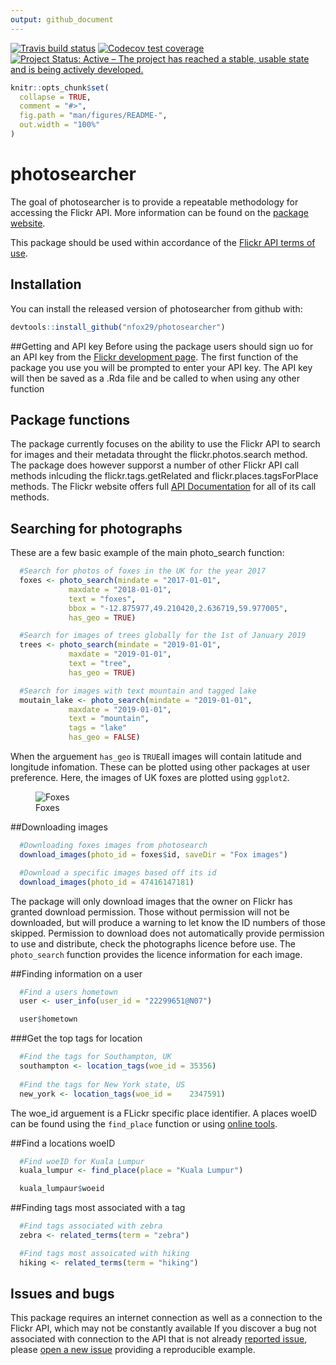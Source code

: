 ```yaml
---
output: github_document
---
```

[![Travis build status](https://travis-ci.org/nfox29/photosearcher.svg?branch=master)](https://travis-ci.org/nfox29/photosearcher)
[![Codecov test coverage](https://codecov.io/gh/nfox29/photosearcher/branch/master/graph/badge.svg)](https://codecov.io/gh/nfox29/photosearcher?branch=master)
[![Project Status: Active – The project has reached a stable, usable state and is being actively developed.](https://www.repostatus.org/badges/latest/active.svg)](https://www.repostatus.org/#active)
<!-- README.md is generated from README.Rmd. Please edit that file -->
```r
knitr::opts_chunk$set(
  collapse = TRUE,
  comment = "#>",
  fig.path = "man/figures/README-",
  out.width = "100%"
)
```
# photosearcher

The goal of photosearcher is to provide a repeatable methodology for accessing the Flickr API. More information can be found on the [package website](https://nfox29.github.io/photosearcher/).

This package should be used within accordance of the [Flickr API terms of use](https://www.flickr.com/help/terms/api).

## Installation

You can install the released version of photosearcher from github with:

``` r
devtools::install_github("nfox29/photosearcher")
```

##Getting and API key
Before using the package users should sign uo for an API key from the [Flickr development page](https://www.flickr.com/services/apps/create/). The first function of the package you use you will be prompted to enter your API key. The API key will then be saved as a .Rda file and be called to when using any other function

## Package functions
The package currently focuses on the ability to use the Flickr API to search for images and their metadata throught the flickr.photos.search method. The package does however supporst a number of other Flickr API call methods inlcuding the flickr.tags.getRelated and flickr.places.tagsForPlace methods. The Flickr website offers full [API Documentation](https://www.flickr.com/services/api/) for all of its call methods.


## Searching for photographs
These are a few basic example of the main photo_search function:
```r
  #Search for photos of foxes in the UK for the year 2017
  foxes <- photo_search(mindate = "2017-01-01",
             maxdate = "2018-01-01",
             text = "foxes",
             bbox = "-12.875977,49.210420,2.636719,59.977005",
             has_geo = TRUE)  

  #Search for images of trees globally for the 1st of January 2019
  trees <- photo_search(mindate = "2019-01-01",
             maxdate = "2019-01-01",
             text = "tree",
             has_geo = TRUE)

  #Search for images with text mountain and tagged lake
  moutain_lake <- photo_search(mindate = "2019-01-01",
             maxdate = "2019-01-01",
             text = "mountain",
             tags = "lake"
             has_geo = FALSE)
```
When the arguement `has_geo` is `TRUE`all images will contain latitude and longitude infomation. These can be plotted using other packages at user preference. Here, the images of UK foxes are plotted using `ggplot2`. 

![Foxes](https://github.com/nfox29/photosearcher/blob/master/images/foxes.png?raw=true)

##Downloading images
```r
  #Downloading foxes images from photosearch
  download_images(photo_id = foxes$id, saveDir = "Fox images")

  #Download a specific images based off its id
  download_images(photo_id = 47416147181)
```
The package will only download images that the owner on Flickr has granted download permission. Those without permission will not be downloaded, but will produce a warning to let know the ID numbers of those skipped. Permission to download does not automatically provide permission to use and distribute, check the photographs licence before use. The `photo_search` function provides the licence information for each image.

##Finding information on a user
```r
  #Find a users hometown
  user <- user_info(user_id = "22299651@N07")

  user$hometown
```

###Get the top tags for location
```r
  #Find the tags for Southampton, UK
  southampton <- location_tags(woe_id = 35356)
  
  #Find the tags for New York state, US
  new_york <- location_tags(woe_id = 	2347591)

```
The woe_id arguement is a FLickr specific place identifier. A places woeID can be found using the `find_place` function or using [online tools](http://woeid.rosselliot.co.nz/). 

##Find a locations woeID
```r
  #Find woeID for Kuala Lumpur
  kuala_lumpur <- find_place(place = "Kuala Lumpur")

  kuala_lumpaur$woeid
```

##Finding tags most associated with a tag
```r
  #Find tags associated with zebra
  zebra <- related_terms(term = "zebra")

  #Find tags most assoicated with hiking
  hiking <- related_terms(term = "hiking")

```

## Issues and bugs
This package requires an internet connection as well as a connection to the Flickr API, which may not be constantly available If you discover a bug not associated with connection to the API that is not already
[reported issue](https://github.com/nfox29/photosearcher/issues), please [open a new issue](https://github.com/nfox29/photosearcher/issues/new) providing a reproducible example.
